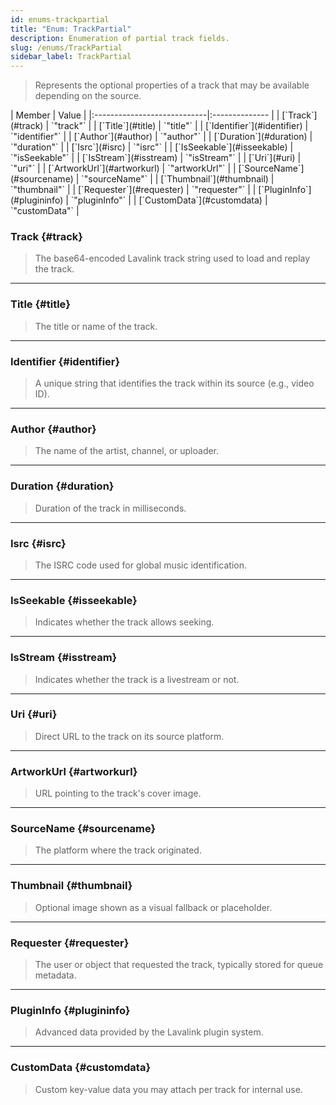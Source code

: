 ```yaml
---
id: enums-trackpartial
title: "Enum: TrackPartial"
description: Enumeration of partial track fields.
slug: /enums/TrackPartial
sidebar_label: TrackPartial
---
```



> Represents the optional properties of a track that may be available depending on the source.

<Tabs>
    <TabItem value="members" label="Enumeration Members" default>
        | Member                      | Value          |
        |:----------------------------|:-------------- |
        | [`Track`](#track)           | `"track"`      |
        | [`Title`](#title)           | `"title"`      |
        | [`Identifier`](#identifier) | `"identifier"` |
        | [`Author`](#author)         | `"author"`     |
        | [`Duration`](#duration)     | `"duration"`   |
        | [`Isrc`](#isrc)             | `"isrc"`       |
        | [`IsSeekable`](#isseekable) | `"isSeekable"` |
        | [`IsStream`](#isstream)     | `"isStream"`   |
        | [`Uri`](#uri)               | `"uri"`        |
        | [`ArtworkUrl`](#artworkurl) | `"artworkUrl"` |
        | [`SourceName`](#sourcename) | `"sourceName"` |
        | [`Thumbnail`](#thumbnail)   | `"thumbnail"`  |
        | [`Requester`](#requester)   | `"requester"`  |
        | [`PluginInfo`](#plugininfo) | `"pluginInfo"` |
        | [`CustomData`](#customdata) | `"customData"` |
    </TabItem>
</Tabs>

### Track {#track}

> The base64-encoded Lavalink track string used to load and replay the track.

---

### Title {#title}

> The title or name of the track.

---

### Identifier {#identifier}

> A unique string that identifies the track within its source (e.g., video ID).

---

### Author {#author}

> The name of the artist, channel, or uploader.

---

### Duration {#duration}

> Duration of the track in milliseconds.

---

### Isrc {#isrc}

> The ISRC code used for global music identification.

---

### IsSeekable {#isseekable}

>Indicates whether the track allows seeking.

---

### IsStream {#isstream}

> Indicates whether the track is a livestream or not.

---

### Uri {#uri}

> Direct URL to the track on its source platform.

---

### ArtworkUrl {#artworkurl}

> URL pointing to the track's cover image.

---

### SourceName {#sourcename}

> The platform where the track originated.

---

### Thumbnail {#thumbnail}

> Optional image shown as a visual fallback or placeholder.

---

### Requester {#requester}

> The user or object that requested the track, typically stored for queue metadata.

---

### PluginInfo {#plugininfo}

> Advanced data provided by the Lavalink plugin system.

---

### CustomData {#customdata}

> Custom key-value data you may attach per track for internal use.
